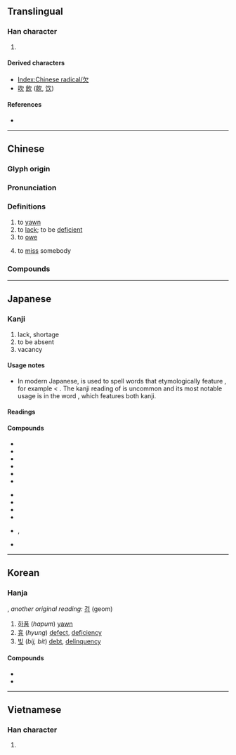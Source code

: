{{also|缺}}
{{character info/new}}
==Translingual==
{{stroke order|strokes=4}}
{{stroke order|type=animate}}

===Han character===
{{Han char|rn=76|rad=欠|as=00|sn=4|four=27802|canj=NO|ids=⿱⺈人}}

# {{mul-kangxi radical-def}}

====Derived characters====
* [[Index:Chinese radical/欠]]
* [[吹]] [[飲]] ([[飮]], [[饮]])

====References====
* {{Han ref|kx=0565.010|dkj=15991|dj=0953.350|hdz=32133.010|uh=6B20|ud=27424|bh=A4ED|bd=42221}}

----

==Chinese==
{{zh-forms}}

===Glyph origin===
{{Han etyl}}

===Pronunciation===
{{zh-pron
|m=qiàn
|m-s=
|dg=
|c=him3
|c-t=
|g=qien3
|h=pfs=khiam;gd=kiam4
|j=qie3
|mb=ki̿ng
|md=kiéng
|mn=khiàm
|mn-t=kiam3/kiêm3
|mn-t_note=kiam3 - Shantou; kiêm3 - Chaozhou
|w=2qi
|x=qienn4
|mc=y
|oc=y
|ma=y
|cat=v,a
}}

===Definitions===
{{zh-hanzi}}

# to [[yawn]]
# to [[lack]]; to be [[deficient]]
# to [[owe]]
# {{lb|zh|Wuhan}} to [[miss]] somebody

===Compounds===
{{zh-der|欠安|欠火|欠佳|欠格:abessive case|欠據|欠款|欠情|欠少|欠伸|欠身|欠條|哈欠|下欠|呵欠|尾欠|只欠東風|呵欠連天|官欠|外欠|七拖八欠|兩不相欠|撇欠|欠資|欠收|打呵欠|懸欠|欠債還錢|欠租|短欠|積欠|欠繳|欠妥|拖欠|欠薪|欠稅|打哈欠|欠揍|欠債|欠契|欠資郵票|欠當|欠事|欠缺|欠好|掛欠|索欠|虧欠|風欠|落虧欠|賒欠|缺欠|手欠|嘴欠|欠奉}}

{{zh-cat|Elementary}}

----

==Japanese==
{{ja-kanji forms|欠|缺}}

===Kanji===
{{ja-kanji|grade=4|rs=欠00|kyu=缺}}

# lack, shortage
# to be absent
# vacancy

====Usage notes====
* In modern Japanese, {{ja-r|欠|けん}} is used to spell words that etymologically feature {{ja-r|缺|けつ}}, for example {{ja-r|欠%席|けっ%せき}} < {{ja-r|缺%席|けっ%せき}}. The kanji reading of {{ja-r|欠|けん}} is uncommon and its most notable usage is in the word {{ja-r|欠%缺|けん%けつ}}, which features both kanji.

====Readings====
{{ja-readings
|goon=こん
|kanon=けん
|kanyoon=けち, けつ
|kun=か-く, か-ける, あくび-
}}

====Compounds====
{{der-top|Compounds}}
* {{ja-r|欠伸|あくび}}
* {{ja-r|欠%員|けつ%いん}}
* {{ja-r|欠%格|けっ%かく}}
* {{ja-r|欠%陥|けっ%かん}}
* {{ja-r|欠%勤|けっ%きん}}
* {{ja-r|欠%如|けつ%じょ}}
{{der-mid}}
* {{ja-r|欠%席|けっ%せき}}
* {{ja-r|欠%席 裁%判|けっ%せき さい%ばん}}
* {{ja-r|欠%損|けっ%そん}}
* {{ja-r|欠%番|けつ%ばん}}
* {{ja-r|欠%乏|けつ%ぼう}}, {{ja-r|欠%乏|けつ%ぼく}}
* {{ja-r|欠%缺|けん%けつ|[[lack]]}}
{{der-bottom}}

----

==Korean==

===Hanja===
{{ko-hanja|hangeul=[[흠]], [[감]]|eumhun=|rv=heum, gam|mr=hŭm, kam|y=hum, kam}}, ''another original reading:'' [[검]] (geom)

# [[하품]] (''hapum'') [[yawn]]
# [[흉]] (''hyung'') [[defect]], [[deficiency]]
# [[빚]] (''bij, bit'') [[debt]], [[delinquency]]

====Compounds====
* {{ko-l|흠결|欠缺|[[deficiency]], [[lack]]}}
* {{ko-l|흠신|欠伸|[[yawn]] and [[stretch]]}}

----

==Vietnamese==

===Han character===
{{vi-hantu|[[khiếm]]|rs=欠00}}

# {{rfdef|vi|sort=欠00}}

[[Category:CJKV radicals| ]]